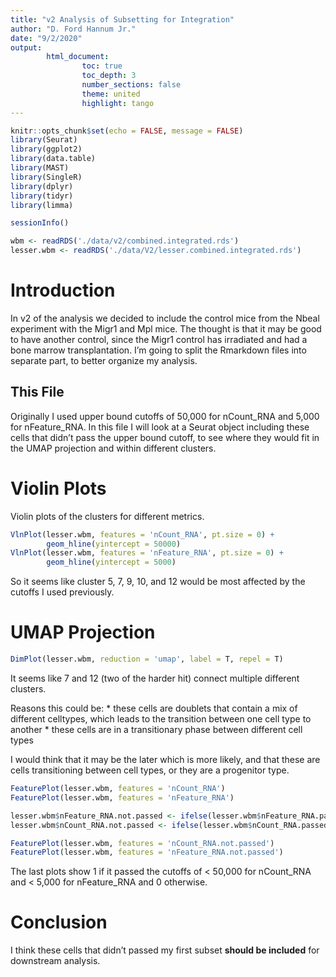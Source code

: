 ```yaml
---
title: "v2 Analysis of Subsetting for Integration"
author: "D. Ford Hannum Jr."
date: "9/2/2020"
output: 
        html_document:
                toc: true
                toc_depth: 3
                number_sections: false
                theme: united
                highlight: tango
---
```


```r
knitr::opts_chunk$set(echo = FALSE, message = FALSE)
library(Seurat)
library(ggplot2)
library(data.table)
library(MAST)
library(SingleR)
library(dplyr)
library(tidyr)
library(limma)
```

```r
sessionInfo()
```

```r
wbm <- readRDS('./data/v2/combined.integrated.rds')
lesser.wbm <- readRDS('./data/V2/lesser.combined.integrated.rds')
```

# Introduction

In v2 of the analysis we decided to include the control mice from the Nbeal experiment with the Migr1 and Mpl mice. The thought is that it may be good to have another control, since the Migr1 control has irradiated and had a bone marrow transplantation. I'm going to split the Rmarkdown files into separate part, to better organize my analysis.

## This File

Originally I used upper bound cutoffs of 50,000 for nCount_RNA and 5,000 for nFeature_RNA. In this file I will look at a Seurat object including these cells that didn't pass the upper bound cutoff, to see where they would fit in the UMAP projection and within different clusters. 

# Violin Plots

Violin plots of the clusters for different metrics.

```r
VlnPlot(lesser.wbm, features = 'nCount_RNA', pt.size = 0) +
        geom_hline(yintercept = 50000)
VlnPlot(lesser.wbm, features = 'nFeature_RNA', pt.size = 0) + 
        geom_hline(yintercept = 5000)
```

So it seems like cluster 5, 7, 9, 10, and 12 would be most affected by the cutoffs I used previously.

# UMAP Projection

```r
DimPlot(lesser.wbm, reduction = 'umap', label = T, repel = T)
```

It seems like 7 and 12 (two of the harder hit) connect multiple different clusters. 

Reasons this could be:
* these cells are doublets that contain a mix of different celltypes, which leads to the transition between one cell type to another
* these cells are in a transitionary phase between different cell types

I would think that it may be the later which is more likely, and that these are cells transitioning between cell types, or they are a progenitor type.

```r
FeaturePlot(lesser.wbm, features = 'nCount_RNA')
FeaturePlot(lesser.wbm, features = 'nFeature_RNA')

lesser.wbm$nFeature_RNA.not.passed <- ifelse(lesser.wbm$nFeature_RNA.passed == 1, 0, 1)
lesser.wbm$nCount_RNA.not.passed <- ifelse(lesser.wbm$nCount_RNA.passed == T, 0, 1)

FeaturePlot(lesser.wbm, features = 'nCount_RNA.not.passed')
FeaturePlot(lesser.wbm, features = 'nFeature_RNA.not.passed')
```

The last plots show 1 if it passed the cutoffs of < 50,000 for nCount_RNA and < 5,000 for nFeature_RNA and 0 otherwise. 

# Conclusion

I think these cells that didn't passed my first subset **should be included** for downstream analysis.